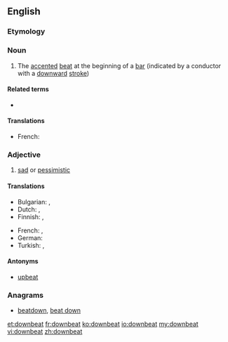 ==English==

===Etymology===
{{prefix|down|beat}}

===Noun===
{{en-noun}}

# {{context|music|lang=en}} The [[accented]] [[beat]] at the beginning of a [[bar]] (indicated by a conductor with a [[downward]] [[stroke]])

====Related terms====
* {{l|en|afterbeat}}

====Translations====
{{trans-top|accented beat}}
* French: {{t+|fr|temps fort}}
{{trans-mid}}
{{trans-bottom}}

===Adjective===
{{en-adj}}

# [[sad]] or [[pessimistic]]

====Translations====
{{trans-top|sad}}
* Bulgarian: {{t+|bg|мрачен}}, {{t+|bg|песимистичен}}
* Dutch: {{t+|nl|droef}}, {{t+|nl|pessimistisch}}
* Finnish: {{t+|fi|synkkä}}, {{t+|fi|pessimistinen}}
{{trans-mid}}
* French: {{t+|fr|triste}}, {{t+|fr|pessimiste}}
* German: {{t+|de|pessimistisch}}
* Turkish: {{t+|tr|karamsar}}, {{t+|tr|kötümser}}
{{trans-bottom}}

====Antonyms====
* [[upbeat]]

===Anagrams===
* [[beatdown#English|beatdown]], [[beat down#English|beat down]]

[[et:downbeat]]
[[fr:downbeat]]
[[ko:downbeat]]
[[io:downbeat]]
[[my:downbeat]]
[[vi:downbeat]]
[[zh:downbeat]]